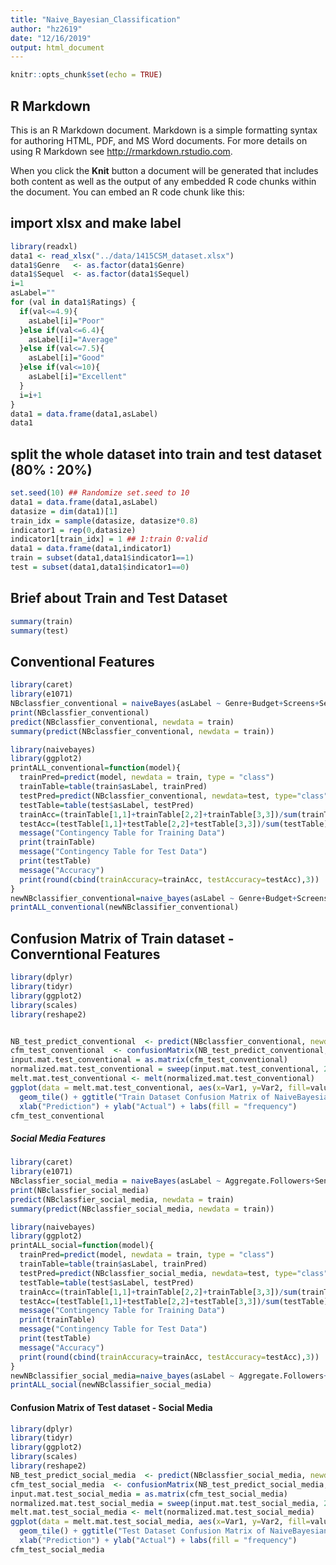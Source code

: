 ```yaml
---
title: "Naive_Bayesian_Classification"
author: "hz2619"
date: "12/16/2019"
output: html_document
---
```


```r
knitr::opts_chunk$set(echo = TRUE)
```

## R Markdown

This is an R Markdown document. Markdown is a simple formatting syntax for authoring HTML, PDF, and MS Word documents. For more details on using R Markdown see <http://rmarkdown.rstudio.com>.

When you click the **Knit** button a document will be generated that includes both content as well as the output of any embedded R code chunks within the document. You can embed an R code chunk like this:

## import xlsx and make label
```r
library(readxl)
data1 <- read_xlsx("../data/1415CSM_dataset.xlsx")
data1$Genre   <- as.factor(data1$Genre)
data1$Sequel  <- as.factor(data1$Sequel)
i=1
asLabel=""
for (val in data1$Ratings) {
  if(val<=4.9){
    asLabel[i]="Poor"
  }else if(val<=6.4){
    asLabel[i]="Average"
  }else if(val<=7.5){
    asLabel[i]="Good"
  }else if(val<=10){
    asLabel[i]="Excellent"
  }
  i=i+1
}
data1 = data.frame(data1,asLabel)
data1 
```

## split the whole dataset into train and test dataset (80% : 20%)
```r
set.seed(10) ## Randomize set.seed to 10
data1 = data.frame(data1,asLabel)
datasize = dim(data1)[1]
train_idx = sample(datasize, datasize*0.8)
indicator1 = rep(0,datasize)
indicator1[train_idx] = 1 ## 1:train 0:valid
data1 = data.frame(data1,indicator1)
train = subset(data1,data1$indicator1==1)
test = subset(data1,data1$indicator1==0)
```

## Brief about Train and Test Dataset
```r
summary(train)
summary(test)
```
## Conventional Features 
```r
library(caret)
library(e1071)
NBclassfier_conventional = naiveBayes(asLabel ~ Genre+Budget+Screens+Sequel+Gross, data = train)
print(NBclassfier_conventional)
predict(NBclassfier_conventional, newdata = train)
summary(predict(NBclassfier_conventional, newdata = train))
```
```r
library(naivebayes)
library(ggplot2)
printALL_conventional=function(model){
  trainPred=predict(model, newdata = train, type = "class")
  trainTable=table(train$asLabel, trainPred)
  testPred=predict(NBclassfier_conventional, newdata=test, type="class")
  testTable=table(test$asLabel, testPred)
  trainAcc=(trainTable[1,1]+trainTable[2,2]+trainTable[3,3])/sum(trainTable)
  testAcc=(testTable[1,1]+testTable[2,2]+testTable[3,3])/sum(testTable)
  message("Contingency Table for Training Data")
  print(trainTable)
  message("Contingency Table for Test Data")
  print(testTable)
  message("Accuracy")
  print(round(cbind(trainAccuracy=trainAcc, testAccuracy=testAcc),3))
}
newNBclassifier_conventional=naive_bayes(asLabel ~ Genre+Budget+Screens+Sequel+Gross,usekernel=T, data=train)
printALL_conventional(newNBclassifier_conventional)
```
## Confusion Matrix of Train dataset - Converntional Features
```r
library(dplyr)
library(tidyr)
library(ggplot2)
library(scales)
library(reshape2)


NB_test_predict_conventional  <- predict(NBclassfier_conventional, newdata = test)
cfm_test_conventional  <- confusionMatrix(NB_test_predict_conventional,test$asLabel)
input.mat.test_conventional = as.matrix(cfm_test_conventional)
normalized.mat.test_conventional = sweep(input.mat.test_conventional, 2, colSums(input.mat.test_conventional), "/" )
melt.mat.test_conventional <- melt(normalized.mat.test_conventional)
ggplot(data = melt.mat.test_conventional, aes(x=Var1, y=Var2, fill=value)) + 
  geom_tile() + ggtitle("Train Dataset Confusion Matrix of NaiveBayesian conventional") +
  xlab("Prediction") + ylab("Actual") + labs(fill = "frequency")
cfm_test_conventional
```

##### Social Media Features #####

```r
library(caret)
library(e1071)
NBclassfier_social_media = naiveBayes(asLabel ~ Aggregate.Followers+Sentiment+Views+Likes+Dislikes+Comments, data = train)
print(NBclassfier_social_media)
predict(NBclassfier_social_media, newdata = train)
summary(predict(NBclassfier_social_media, newdata = train))
```
```r
library(naivebayes)
library(ggplot2)
printALL_social=function(model){
  trainPred=predict(model, newdata = train, type = "class")
  trainTable=table(train$asLabel, trainPred)
  testPred=predict(NBclassfier_social_media, newdata=test, type="class")
  testTable=table(test$asLabel, testPred)
  trainAcc=(trainTable[1,1]+trainTable[2,2]+trainTable[3,3])/sum(trainTable)
  testAcc=(testTable[1,1]+testTable[2,2]+testTable[3,3])/sum(testTable)
  message("Contingency Table for Training Data")
  print(trainTable)
  message("Contingency Table for Test Data")
  print(testTable)
  message("Accuracy")
  print(round(cbind(trainAccuracy=trainAcc, testAccuracy=testAcc),3))
}
newNBclassifier_social_media=naive_bayes(asLabel ~ Aggregate.Followers+Sentiment+Views+Likes+Dislikes+Comments,usekernel=T, data=train)
printALL_social(newNBclassifier_social_media)
```
#### Confusion Matrix of Test dataset - Social Media
```r
library(dplyr)
library(tidyr)
library(ggplot2)
library(scales)
library(reshape2)
NB_test_predict_social_media  <- predict(NBclassfier_social_media, newdata = test)
cfm_test_social_media  <- confusionMatrix(NB_test_predict_social_media,test$asLabel)
input.mat.test_social_media = as.matrix(cfm_test_social_media)
normalized.mat.test_social_media = sweep(input.mat.test_social_media, 2, colSums(input.mat.test_social_media), "/" )
melt.mat.test_social_media <- melt(normalized.mat.test_social_media)
ggplot(data = melt.mat.test_social_media, aes(x=Var1, y=Var2, fill=value)) + 
  geom_tile() + ggtitle("Test Dataset Confusion Matrix of NaiveBayesian social media feature") +
  xlab("Prediction") + ylab("Actual") + labs(fill = "frequency")
cfm_test_social_media
```



